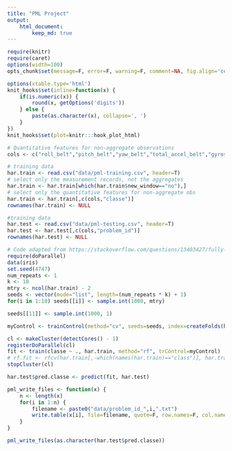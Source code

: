 ```yaml
---
title: "PML Project"
output:
    html_document:
        keep_md: true
---
```


```r
require(knitr)
require(caret)
options(width=100)
opts_chunk$set(message=F, error=F, warning=F, comment=NA, fig.align='center', dpi=100, tidy=F, cache.path='.cache/', fig.path='fig/')

options(xtable.type='html')
knit_hooks$set(inline=function(x) {
    if(is.numeric(x)) {
        round(x, getOptions('digits'))
    } else {
        paste(as.character(x), collapse=', ')
    }
})
knit_hooks$set(plot=knitr:::hook_plot_html)
```

```r
# Quantitative features for non-aggregate observations
cols <- c("roll_belt","pitch_belt","yaw_belt","total_accel_belt","gyros_belt_x","gyros_belt_y","gyros_belt_z","accel_belt_x","accel_belt_y","accel_belt_z","magnet_belt_x","magnet_belt_y","magnet_belt_z","roll_arm","pitch_arm","yaw_arm","total_accel_arm","gyros_arm_x","gyros_arm_y","gyros_arm_z","accel_arm_x","accel_arm_y","accel_arm_z","magnet_arm_x","magnet_arm_y","magnet_arm_z","roll_dumbbell","pitch_dumbbell","yaw_dumbbell","total_accel_dumbbell","gyros_dumbbell_x","gyros_dumbbell_y","gyros_dumbbell_z","accel_dumbbell_x","accel_dumbbell_y","accel_dumbbell_z","magnet_dumbbell_x","magnet_dumbbell_y","magnet_dumbbell_z","roll_forearm","pitch_forearm","yaw_forearm","total_accel_forearm","gyros_forearm_x","gyros_forearm_y","gyros_forearm_z","accel_forearm_x","accel_forearm_y","accel_forearm_z","magnet_forearm_x","magnet_forearm_y","magnet_forearm_z")

# training data
har.train <- read.csv("data/pml-training.csv", header=T)
# select only the measurement records, not the aggregates
har.train <- har.train[which(har.train$new_window=="no"),]
# select only the quantitative features for non-aggregate obs
har.train <- har.train[,c(cols,"classe")]
rownames(har.train) <- NULL

#training data
har.test <- read.csv("data/pml-testing.csv", header=T)
har.test <- har.test[,c(cols,"problem_id")]
rownames(har.test) <- NULL
```

```r
# Code adapted from https://stackoverflow.com/questions/13403427/fully-reproducible-parallel-models-using-caret
require(doParallel)
data(iris)
set.seed(4747)
num_repeats <- 1
k <- 10
mtry <- ncol(har.train) - 2
seeds <- vector(mode="list", length=(num_repeats * k) + 1)
for(i in 1:10) seeds[[i]] <- sample.int(1000, mtry)

seeds[[11]] <- sample.int(1000, 1)

myControl <- trainControl(method="cv", seeds=seeds, index=createFolds(har.train$classe, k=k))

cl <- makeCluster(detectCores() - 1)
registerDoParallel(cl)
fit <- train(classe ~ ., har.train, method="rf", trControl=myControl)
# rf.fit <- rfcv(har.train[,-which(names(har.train)=="class")], har.train[,"classe"], cv.fold=k, trControl(myControl))
stopCluster(cl)
```

```r
har.test$pred.classe <- predict(fit, har.test)

pml_write_files <- function(x) {
    n <- length(x)
    for(i in 1:n) {
        filename <- paste0("data/problem_id_",i,".txt")
        write.table(x[i], file=filename, quote=F, row.names=F, col.names=F)
    }
}

pml_write_files(as.character(har.test$pred.classe))
```